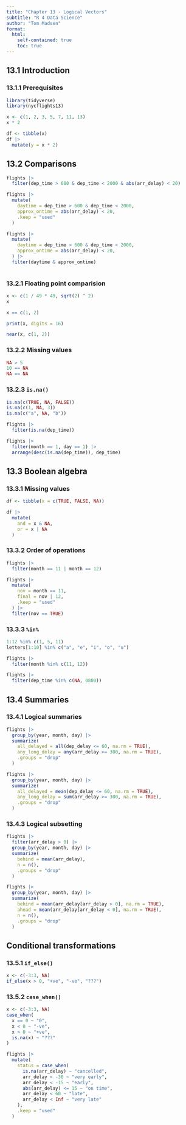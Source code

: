 ```yaml
---
title: "Chapter 13 - Logical Vectors"
subtitle: "R 4 Data Science"
author: "Tom Madsen"
format:
  html: 
    self-contained: true
    toc: true
---
```


## 13.1 Introduction

### 13.1.1 Prerequisites
```r
library(tidyverse)
library(nycflights13)
```
```r
x <- c(1, 2, 3, 5, 7, 11, 13)
x * 2
```
```r
df <- tibble(x)
df |> 
  mutate(y = x * 2)
```

## 13.2 Comparisons
```r
flights |> 
  filter(dep_time > 600 & dep_time < 2000 & abs(arr_delay) < 20)
```
```r
flights |> 
  mutate(
    daytime = dep_time > 600 & dep_time < 2000,
    approx_ontime = abs(arr_delay) < 20,
    .keep = "used"
  )
```
```r
flights |> 
  mutate(
    daytime = dep_time > 600 & dep_time < 2000,
    approx_ontime = abs(arr_delay) < 20,
  ) |> 
  filter(daytime & approx_ontime)
  
```

### 13.2.1 Floating point comparision
```r
x <- c(1 / 49 * 49, sqrt(2) ^ 2)
x
```
```r
x == c(1, 2)
```
```r
print(x, digits = 16)
```
```r
near(x, c(1, 2))
```

### 13.2.2 Missing values
```r
NA > 5
10 == NA
NA == NA
```

### 13.2.3 `is.na()`
```r
is.na(c(TRUE, NA, FALSE))
is.na(c(1, NA, 3))
is.na(c("a", NA, "b"))
```
```r
flights |> 
  filter(is.na(dep_time))
```
```r
flights |> 
  filter(month == 1, day == 1) |> 
  arrange(desc(is.na(dep_time)), dep_time)
```

## 13.3 Boolean algebra

### 13.3.1 Missing values
```r
df <- tibble(x = c(TRUE, FALSE, NA))

df |>
  mutate(
    and = x & NA,
    or = x | NA
  )
```

### 13.3.2 Order of operations

```r
flights |>
  filter(month == 11 | month == 12)

flights |>
  mutate(
    nov = month == 11,
    final = nov | 12,
    .keep = "used"
  ) |>
  filter(nov == TRUE)
```

### 13.3.3 `%in%`

```r
1:12 %in% c(1, 5, 11)
letters[1:10] %in% c("a", "e", "i", "o", "u")

flights |>
  filter(month %in% c(11, 12))

flights |>
  filter(dep_time %in% c(NA, 0800))
```

## 13.4 Summaries

### 13.4.1 Logical summaries

```r
flights |>
  group_by(year, month, day) |>
  summarize(
    all_delayed = all(dep_delay <= 60, na.rm = TRUE),
    any_long_delay = any(arr_delay >= 300, na.rm = TRUE),
    .groups = "drop"
  )
```

```r
flights |>
  group_by(year, month, day) |>
  summarize(
    all_delayed = mean(dep_delay <= 60, na.rm = TRUE),
    any_long_delay = sum(arr_delay >= 300, na.rm = TRUE),
    .groups = "drop"
  )
```

### 13.4.3 Logical subsetting

```r
flights |>
  filter(arr_delay > 0) |>
  group_by(year, month, day) |>
  summarize(
    behind = mean(arr_delay),
    n = n(),
    .groups = "drop"
  )
```

```r
flights |>
  group_by(year, month, day) |>
  summarize(
    behind = mean(arr_delay[arr_delay > 0], na.rm = TRUE),
    ahead = mean(arr_delay[arr_delay < 0], na.rm = TRUE),
    n = n(),
    .groups = "drop"
  )
```


## Conditional transformations

### 13.5.1 `if_else()`

```r
x <- c(-3:3, NA)
if_else(x > 0, "+ve", "-ve", "???")
```

### 13.5.2 `case_when()`

```r
x <- c(-3:3, NA)
case_when(
  x == 0 ~ "0",
  x < 0 ~ "-ve",
  x > 0 ~ "+ve",
  is.na(x) ~ "???"
)
```

```r
flights |>
  mutate(
    status = case_when(
      is.na(arr_delay) ~ "cancelled",
      arr_delay < -30 ~ "very early",
      arr_delay < -15 ~ "early",
      abs(arr_delay) <= 15 ~ "on time",
      arr_delay < 60 ~ "late",
      arr_delay < Inf ~ "very late"
    ),
    .keep = "used"
  )
```

